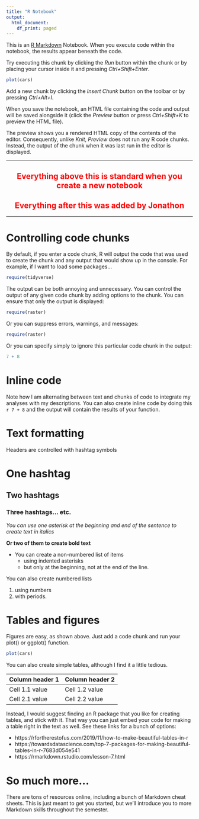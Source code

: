 ```yaml
---
title: "R Notebook"
output:
  html_document:
    df_print: paged
---
```


This is an [R Markdown](http://rmarkdown.rstudio.com) Notebook. When you execute code within the notebook, the results appear beneath the code. 

Try executing this chunk by clicking the *Run* button within the chunk or by placing your cursor inside it and pressing *Ctrl+Shift+Enter*. 

```r
plot(cars)
```

Add a new chunk by clicking the *Insert Chunk* button on the toolbar or by pressing *Ctrl+Alt+I*.

When you save the notebook, an HTML file containing the code and output will be saved alongside it (click the *Preview* button or press *Ctrl+Shift+K* to preview the HTML file).

The preview shows you a rendered HTML copy of the contents of the editor. Consequently, unlike *Knit*, *Preview* does not run any R code chunks. Instead, the output of the chunk when it was last run in the editor is displayed.

***

<h2 style="text-align: center; color: red;">Everything above this is standard when you create a new notebook</h2>

<h2 style="text-align: center; color: red">Everything after this was added by Jonathon</h2>

***

# Controlling code chunks

By default, if you enter a code chunk, R will output the code that was used to create the chunk and any output that would show up in the console. For example, if I want to load some packages...

```r
require(tidyverse)
```
The output can be both annoying and unnecessary. You can control the output of any given code chunk by adding options to the chunk. You can ensure that only the output is displayed:

```r
require(raster)
```

Or you can suppress errors, warnings, and messages:

```r
require(raster)
```


Or you can specify simply to ignore this particular code chunk in the output:
```r
7 + 8
```


# Inline code

Note how I am alternating between text and chunks of code to integrate my analyses with my descriptions. You can also create inline code by doing this `r 7 + 8` and the output will contain the results of your function.


# Text formatting

Headers are controlled with hashtag symbols

# One hashtag
## Two hashtags
### Three hashtags... etc.

*You can use one asterisk at the beginning and end of the sentence to create text in italics*

**Or two of them to create bold text**

* You can create a non-numbered list of items
  * using indented asterisks
  * but only at the beginning, not at the end of the line.

You can also create numbered lists

1. using numbers
2. with periods.

# Tables and figures

Figures are easy, as shown above. Just add a code chunk and run your plot() or ggplot() function.

```r
plot(cars)
```

You can also create simple tables, although I find it a little tedious.

Column header 1   |Column header 2
------------------|----------------
Cell 1.1 value    |Cell 1.2 value
Cell 2.1 value    |Cell 2.2 value

Instead, I would suggest finding an R package that you like for creating tables, and stick with it. That way you can just embed your code for making a table right in the text as well. See these links for a bunch of options:

* https://rfortherestofus.com/2019/11/how-to-make-beautiful-tables-in-r
* https://towardsdatascience.com/top-7-packages-for-making-beautiful-tables-in-r-7683d054e541
* https://rmarkdown.rstudio.com/lesson-7.html



# So much more...

There are tons of resources online, including a bunch of Markdown cheat sheets. This is just meant to get you started, but we'll introduce you to more Markdown skills throughout the semester.